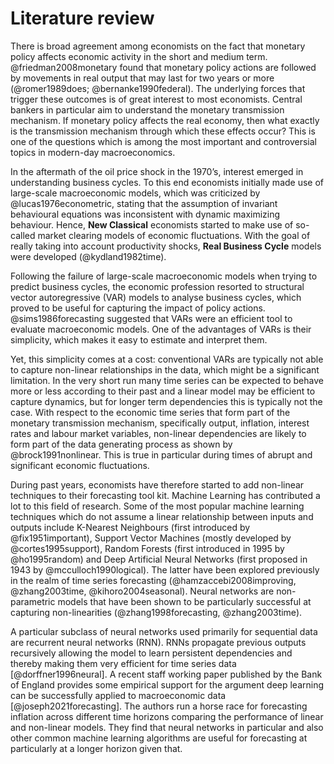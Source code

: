 # Literature review {#lit-review}

There is broad agreement among economists on the fact that monetary policy affects economic activity in the short and medium term. @friedman2008monetary found that monetary policy actions are followed by movements in real output that may last for two years or more (@romer1989does; @bernanke1990federal). The underlying forces that trigger these outcomes is of great interest to most economists. Central bankers in particular aim to understand the monetary transmission mechanism. If monetary policy affects the real economy, then what exactly is the transmission mechanism through which these effects occur? This is one of the questions which is among the most important and controversial topics in modern-day macroeconomics.

In the aftermath of the oil price shock in the 1970's, interest emerged in understanding business cycles. To this end economists initially made use of large-scale macroeconomic models, which was criticized by @lucas1976econometric, stating that the assumption of invariant behavioural equations was inconsistent with dynamic maximizing behaviour. Hence, **New Classical** economists started to make use of so-called market clearing models of economic fluctuations. With the goal of really taking into account productivity shocks, **Real Business Cycle** models were developed (@kydland1982time).

Following the failure of large-scale macroeconomic models when trying to predict business cycles, the economic profession resorted to structural vector autoregressive (VAR) models to analyse business cycles, which proved to be useful for capturing the impact of policy actions. @sims1986forecasting suggested that VARs were an efficient tool to evaluate macroeconomic models. One of the advantages of VARs is their simplicity, which makes it easy to estimate and interpret them. 

Yet, this simplicity comes at a cost: conventional VARs are typically not able to capture non-linear relationships in the data, which might be a significant limitation. 
In the very short run many time series can be expected to behave more or less according to their past and a linear model may be efficient to capture dynamics, but for longer term dependencies this is typically not the case. With respect to the economic time series that form part of the monetary transmission mechanism, specifically output, inflation, interest rates and labour market variables, non-linear dependencies are likely to form part of the data generating process as shown by @brock1991nonlinear. This is true in particular during times of abrupt and significant economic fluctuations.

During past years, economists have therefore started to add non-linear techniques to their forecasting tool kit. Machine Learning has contributed a lot to this field of research. Some of the most popular machine learning techniques which do not assume a linear relationship between inputs and outputs include K-Nearest Neighbours (first introduced by @fix1951important), Support Vector Machines (mostly developed by @cortes1995support), Random Forests (first introduced in 1995 by @ho1995random) and Deep Artificial Neural Networks (first proposed in 1943 by @mcculloch1990logical). The latter have been explored previously in the realm of time series forecasting (@hamzaccebi2008improving, @zhang2003time, @kihoro2004seasonal). Neural networks are non-parametric models that have been shown to be particularly successful at capturing non-linearities (@zhang1998forecasting, @zhang2003time).

A particular subclass of neural networks used primarily for sequential data are recurrent neural networks (RNN). RNNs propagate previous outputs recursively allowing the model to learn persistent dependencies and thereby making them very efficient for time series data [@dorffner1996neural]. A recent staff working paper published by the Bank of England provides some empirical support for the argument deep learning can be successfully applied to macroeconomic data [@joseph2021forecasting]. The authors run a horse race for forecasting inflation across different time horizons comparing the performance of linear and non-linear models. They find that neural networks in particular and also other common machine learning algorithms are useful for forecasting at particularly at a longer horizon given that. 
